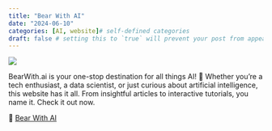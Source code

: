 ```yaml
---
title: "Bear With AI"
date: "2024-06-10"
categories: [AI, website]# self-defined categories
draft: false # setting this to `true` will prevent your post from appearing on your listing page until you're ready!
---
```


![](2.jpg)

BearWith.ai is your one-stop destination for all things AI! 🤖 Whether you’re a tech enthusiast, a data scientist, or just curious about artificial intelligence, this website has it all. From insightful articles to interactive tutorials, you name it. Check it out now.

🔗 [Bear With AI](https://bearwith.ai/)  
